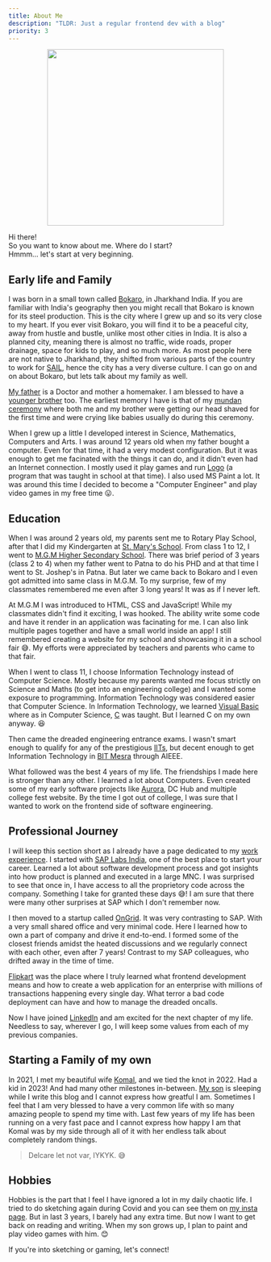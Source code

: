 ```yaml
---
title: About Me
description: "TLDR: Just a regular frontend dev with a blog"
priority: 3
---
```


<p align="center">
  <img src="/images/profile-pic.jpg" width="350" height="350" />
</p>

Hi there!<br/>
So you want to know about me. Where do I start?<br/>
Hmmm... let's start at very beginning.

## Early life and Family

I was born in a small town called [Bokaro](https://en.wikipedia.org/wiki/Bokaro_Steel_City), in Jharkhand India.
If you are familiar with India's geography then you might recall that Bokaro is known for its steel production. 
This is the city where I grew up and so its very close to my heart. If you ever visit Bokaro, you will find it to be a 
peaceful city, away from hustle and bustle, unlike most other cities in India. It is also a planned city, meaning there 
is almost no traffic, wide roads, proper drainage, space for kids to play, and so much more. As most 
people here are not native to Jharkhand, they shifted from various parts of the country to work for 
[SAIL](https://en.wikipedia.org/wiki/Steel_Authority_of_India_Limited), hence the city has a very 
diverse culture. I can go on and on about Bokaro, but lets talk about my family as well.

[My father](https://www.facebook.com/jugalkishore.prasad) is a Doctor and mother a homemaker. I am blessed to have a 
[younger brother](https://www.linkedin.com/in/anandanimesh/) too. The earliest memory I have is that of my 
[mundan ceremony](https://en.wikipedia.org/wiki/Chudakarana) where both me and my brother were getting our head 
shaved for the first time and were crying like babies usually do during this ceremony.

When I grew up a little I developed interest in Science, Mathematics, Computers and Arts. I was around 12 years old
when my father bought a computer. Even for that time, it had a very modest configuration. But it was enough to
get me facinated with the things it can do, and it didn't even had an Internet connection.
I mostly used it play games and run [Logo](https://en.wikipedia.org/wiki/Logo_(programming_language)) (a program that 
was taught in school at that time). I also used MS Paint a lot. It was around this time I decided to become 
a "Computer Engineer" and play video games in my free time 😛.

## Education

When I was around 2 years old, my parents sent me to Rotary Play School, after that I did my Kindergarten at
[St. Mary's School](https://www.smnsbokaro.in/). From class 1 to 12, I went to [M.G.M Higher Secondary School](https://mgmhssbokaro.in/). 
There was brief period of 3 years (class 2 to 4) when my father went to Patna to do his PHD and at that time I went 
to St. Joshep's in Patna. But later we came back to Bokaro and I even got admitted into same class in M.G.M. To my surprise, 
few of my classmates remembered me even after 3 long years! It was as if I never left.

At M.G.M I was introduced to HTML, CSS and JavaScript! While my classmates didn't find it exciting, I was hooked.
The ability write some code and have it render in an application was facinating for me. I can also link multiple pages
together and have a small world inside an app! I still remembered creating a website for my school and showcasing it
in a school fair 😅. My efforts were appreciated by teachers and parents who came to that fair.

When I went to class 11, I choose Information Technology instead of Computer Science. Mostly because my parents wanted
me focus strictly on Science and Maths (to get into an engineering college) and I wanted some exposure to programming.
Information Technology was considered easier that Computer Science. In Information Technology, we learned [Visual Basic](https://en.wikipedia.org/wiki/Visual_Basic_(classic)) 
where as in Computer Science, [C](https://en.wikipedia.org/wiki/C_(programming_language)) was taught. But I learned C on my own anyway. 😆

Then came the dreaded engineering entrance exams. I wasn't smart enough to qualify for any of the prestigious [IITs](https://en.wikipedia.org/wiki/Indian_Institutes_of_Technology),
but decent enough to get Information Technology in [BIT Mesra](https://www.bitmesra.ac.in/) through AIEEE.

What followed was the best 4 years of my life. The friendships I made here is stronger than any other. I learned a lot
about Computers. Even created some of my early software projects like [Aurora](/projects/aurora/), DC Hub and multiple 
college fest website. By the time I got out of college, I was sure that I wanted to work on the frontend side of 
software engineering.

## Professional Journey

I will keep this section short as I already have a page dedicated to my [work experience](/work-ex/). I started with 
[SAP Labs India](https://www.sap.com/india/about/labs-india.html), one of the best place to start your career. 
Learned a lot about software development process and got insights into how product is planned and executed in a large MNC. 
I was surprised to see that once in, I have access to all the proprietory code across the company. 
Something I take for granted these days 😅! I am sure that there were many other surprises at SAP which I don't remember now. 

I then moved to a startup called [OnGrid](https://ongrid.in/).
It was very contrasting to SAP. With a very small shared office and very minimal code. Here I learned how to own a part
of company and drive it end-to-end. I formed some of the closest friends amidst the heated discussions and we regularly 
connect with each other, even after 7 years! Contrast to my SAP colleagues, who drifted away in the time of time.

[Flipkart](https://www.flipkart.com) was the place where I truly learned what frontend development means and how to create a web 
application for an enterprise with millions of transactions happening every single day. What terror a bad code deployment can have 
and how to manage the dreaded oncalls.

Now I have joined [LinkedIn](https://www.linkedin.com) and am excited for the next chapter of my life. Needless to say, 
wherever I go, I will keep some values from each of my previous companies.

## Starting a Family of my own

In 2021, I met my beautiful wife [Komal](https://www.facebook.com/komal.shrivastava1), and we tied the knot in 2022. 
Had a kid in 2023! And had many other milestones in-between. [My son](https://www.instagram.com/be.cool_like.me/) is 
sleeping while I write this blog and I cannot express how greatful I am. Sometimes I feel that I am very blessed 
to have a very common life with so many amazing people to spend my time with. Last few years of my life has been running 
on a very fast pace and I cannot express how happy I am that Komal was by my side through all of it with her endless 
talk about completely random things.

> Delcare let not var, IYKYK. 😅

## Hobbies

Hobbies is the part that I feel I have ignored a lot in my daily chaotic life. I tried to do sketching again during
Covid and you can see them on [my insta page](https://www.instagram.com/canvascube/). But in last 3 years, I barely had 
any extra time. But now I want to get back on reading and writing. When my son grows up, I plan to paint and play video 
games with him. 😊

If you're into sketching or gaming, let's connect!
